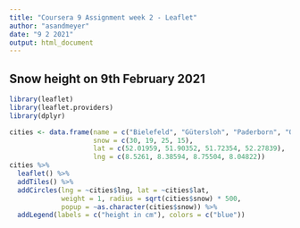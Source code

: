 ```yaml
---
title: "Coursera 9 Assignment week 2 - Leaflet"
author: "asandmeyer"
date: "9 2 2021"
output: html_document
---
```


## Snow height on 9th February 2021

```r
library(leaflet)
library(leaflet.providers)
library(dplyr)
```

```r
cities <- data.frame(name = c("Bielefeld", "Gütersloh", "Paderborn", "Osnabrück"), 
                     snow = c(30, 19, 25, 15), 
                     lat = c(52.01959, 51.90352, 51.72354, 52.27839),
                     lng = c(8.5261, 8.38594, 8.75504, 8.04822))
cities %>%
  leaflet() %>%
  addTiles() %>%
  addCircles(lng = ~cities$lng, lat = ~cities$lat, 
             weight = 1, radius = sqrt(cities$snow) * 500, 
             popup = ~as.character(cities$snow)) %>%
  addLegend(labels = c("height in cm"), colors = c("blue"))
```